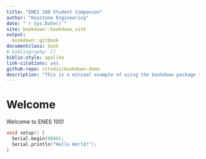 ```yaml
---
title: "ENES 100 Student Companion"
author: "Keystone Engineering"
date: "`r Sys.Date()`"
site: bookdown::bookdown_site
output:
  bookdown::gitbook
documentclass: book
# bibliography: []
biblio-style: apalike
link-citations: yes
github-repo: rstudio/bookdown-demo
description: "This is a minimal example of using the bookdown package to write a book. The output format for this example is bookdown::gitbook."
---
```


# Welcome

Welcome to ENES 100!

```c
void setup() {
  Serial.begin(9600);
  Serial.println("Hello World!");
}
```


